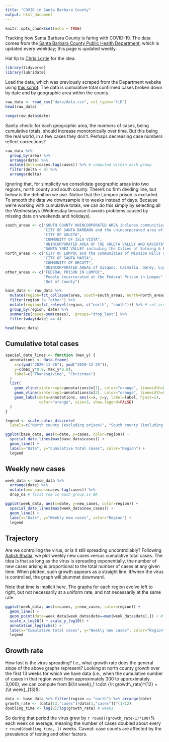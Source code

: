 ```yaml
---
title: "COVID in Santa Barbara County"
output: html_document
---
```


```r
knitr::opts_chunk$set(echo = TRUE)
```

Tracking how Santa Barbara County is faring with COVID-19.  The data comes from the [Santa Barbara County Public Health Department](http://www.countyofsb.org/phd/), which is updated every weekday; this page is updated weekly.

Hat tip to [Chris Lortie](https://cjlortie.github.io/SBC_Covid_Trends/) for the idea.

```r
library(tidyverse)
library(lubridate)
```

Load the data, which was previously scraped from the Department website using [this script](scrape.html).  The data is cumulative total confirmed cases broken down by date and by geographic area within the county.

```r
raw_data <- read_csv("data/data.csv", col_types="fiD")
head(raw_data)
```
```r
range(raw_data$date)
```

Sanity check: for each geographic area, the numbers of cases, being cumulative totals, should increase monotonically over time.  But this being the real world, in a few cases they don't.  Perhaps decreasing case numbers reflect corrections?

```r
raw_data %>%
  group_by(area) %>%
  arrange(date) %>%
  mutate(delta=cases-lag(cases)) %>% # computed within each group
  filter(delta < 0) %>%
  arrange(delta)
```

Ignoring that, for simplicity we consolidate geographic areas into two regions, north county and south county.  There's no firm dividing line, but below is the definition we use.  Notice that the Lompoc prison is excluded.  To smooth the data we downsample it to weeks instead of days.  Because we're working with cumulative totals, we can do this simply by selecting all the Wednesdays (Wednesday because it avoids problems caused by missing data on weekends and holidays).

```r
south_areas <- c("SOUTH COUNTY UNINCORPORATED AREA includes communities of Montecito, Summerland and the City of Carpinteria",
                 "CITY OF SANTA BARBARA and the unincorporated area of Mission Canyon",
                 "CITY OF GOLETA",
                 "COMMUNITY OF ISLA VISTA",
                 "UNINCORPORATED AREA OF THE GOLETA VALLEY AND GAVIOTA",
                 "SANTA YNEZ VALLEY including the Cities of Solvang & Buellton, and the communities of Santa Ynez, Los Alamos, Los Olivos and Ballard")
north_areas <- c("CITY OF LOMPOC and the communities of Mission Hills and Vandenberg Village",
                 "CITY OF SANTA MARIA",
                 "COMMUNITY OF ORCUTT",
                 "UNINCORPORATED AREAS of Sisquoc, Casmalia, Garey, Cuyama, New Cuyama, and the City of Guadalupe")
other_areas <- c("FEDERAL PRISON IN LOMPOC",
                 "People incarcerated at the Federal Prison in Lompoc",
                 "Out of County")

base_data <- raw_data %>%
  mutate(region=fct_collapse(area, south=south_areas, north=north_areas, other=other_areas)) %>%
  filter(region != "other") %>%
  mutate(region=fct_relevel(region, c("north", "south"))) %>% # set order for consistent graphing, labels
  group_by(region, date) %>%
  summarize(cases=sum(cases), .groups="drop_last") %>%
  filter(wday(date) == 4)

head(base_data)
```

## Cumulative total cases

```r
special_date_lines <- function (max_y) {
  annotations <- data.frame(
    x=c(ymd("2020-11-26"), ymd("2020-12-25")),
    y=c(max_y*0.9, max_y*0.8),
    label=c("Thanksgiving", "Christmas")
  )
  list(
    geom_vline(xintercept=annotations$x[1], color="orange", linewidth=0.25),
    geom_vline(xintercept=annotations$x[2], color="orange", linewidth=0.25),
    geom_label(data=annotations, aes(x=x, y=y, label=label, hjust=1),
               color="orange", size=3, show.legend=FALSE)
  )
}

legend <- scale_color_discrete(
  labels=c("North county (excluding prison)", "South county (including SYV)"))

ggplot(base_data, aes(x=date, y=cases, color=region)) +
  special_date_lines(max(base_data$cases)) +
  geom_line() +
  labs(x="Date", y="Cumulative total cases", color="Region") +
  legend
```

## Weekly new cases

```r
week_data <- base_data %>%
  arrange(date) %>%
  mutate(new_cases=cases-lag(cases)) %>%
  drop_na # first row in each group is NA

ggplot(week_data, aes(x=date, y=new_cases, color=region)) +
  special_date_lines(max(week_data$new_cases)) +
  geom_line() +
  labs(x="Date", y="Weekly new cases", color="Region") +
  legend
```

## Trajectory

Are we controlling the virus, or is it still spreading uncontrollably?  Following [Aatish Bhatia](https://aatishb.com/covidtrends/), we plot weekly new cases versus cumulative total cases.  The idea is that as long as the virus is spreading exponentially, the number of new cases arising is proportional to the total number of cases at any given time.  When plotted, such growth appears as a straight line.  If/when the virus is controlled, the graph will plummet downward.

Note that time is implicit here.  The graphs for each region evolve left to right, but not necessarily at a uniform rate, and not necessarily at the same rate.

```r
ggplot(week_data, aes(x=cases, y=new_cases, color=region)) +
  geom_line() +
  geom_point(data=week_data[week_data$date==max(week_data$date),]) + # add terminal points
  scale_x_log10() + scale_y_log10() +
  annotation_logticks() +
  labs(x="Cumulative total cases", y="Weekly new cases", color="Region") +
  legend
```

## Growth rate

How fast is the virus spreading?  I.e., what growth rate does the general slope of the above graphs represent?  Looking at north county growth over the first 13 weeks for which we have data (i.e., when the cumulative number of cases in that region went from approximately 300 to approximately 3,000), we can compute from ${\it week}_1 \cdot {\it growth\_rate}^{12} = {\it week}_{13}$:

```r
data <- base_data %>% filter(region == "north") %>% arrange(date)
growth_rate <- (data[13,"cases"]/data[1,"cases"])^(1/12)
doubling_time <- log(2)/log(growth_rate) # weeks
```

So during that period the virus grew by `r round((growth_rate-1)*100)`% each week on average, meaning the number of cases doubled about every `r round(doubling_time, 1)` weeks.  Caveat: case counts are affected by the prevalence of testing and other factors.